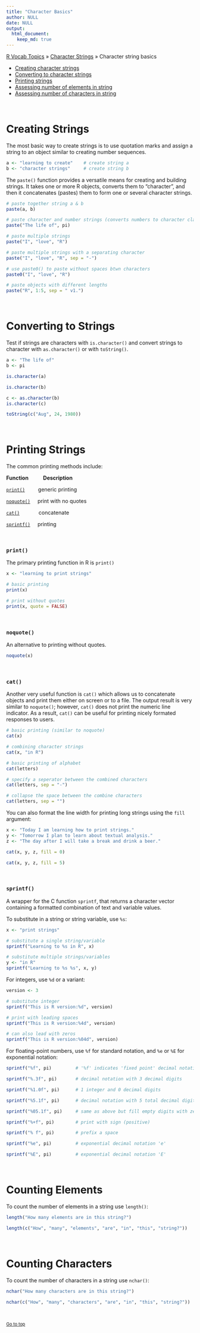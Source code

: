 ```yaml
---
title: "Character Basics"
author: NULL
date: NULL
output:
  html_document:
    keep_md: true
---
```


[R Vocab Topics](index) &#187; [Character Strings](characters) &#187; Character string basics

* <a href="#creating">Creating character strings</a> 
* <a href="#converting">Converting to character strings</a> 
* <a href="#printing">Printing strings</a>
* <a href="#counting_elements">Assessing number of elements in string</a>
* <a href="#counting_char">Assessing number of characters in string</a>

<br>

<a name="creating"></a>

# Creating Strings

The most basic way to create strings is to use quotation marks and assign a string to an object similar to creating number sequences.
```r
a <- "learning to create"    # create string a
b <- "character strings"     # create string b
```

The `paste()` function provides a versatile means for creating and building strings. It takes one or more R objects, converts them to "character", and then it concatenates (pastes) them to form one or several character strings.

```r
# paste together string a & b
paste(a, b)                      

# paste character and number strings (converts numbers to character class)
paste("The life of", pi)           

# paste multiple strings
paste("I", "love", "R")            

# paste multiple strings with a separating character
paste("I", "love", "R", sep = "-")  

# use paste0() to paste without spaces btwn characters
paste0("I", "love", "R")            

# paste objects with different lengths
paste("R", 1:5, sep = " v1.")       
```

<br>

<a name="converting"></a>

# Converting to Strings
Test if strings are characters with `is.character()` and convert strings to character with `as.character()` or with `toString()`.
```r
a <- "The life of"    
b <- pi

is.character(a)

is.character(b)

c <- as.character(b)
is.character(c)

toString(c("Aug", 24, 1980))
```


<br>

<a name="printing"></a>

# Printing Strings
The common printing methods include:


**Function**&nbsp;&nbsp;&nbsp;&nbsp;&nbsp;&nbsp;&nbsp;&nbsp;&nbsp;&nbsp;**Description**

<a href="#print">`print()`</a>&nbsp;&nbsp;&nbsp;&nbsp;&nbsp;&nbsp;&nbsp;&nbsp;&nbsp;generic printing

<a href="#noquote">`noquote()`</a>&nbsp;&nbsp;&nbsp;&nbsp;&nbsp;print with no quotes

<a href="#cat">`cat()`</a>&nbsp;&nbsp;&nbsp;&nbsp;&nbsp;&nbsp;&nbsp;&nbsp;&nbsp;&nbsp;&nbsp;&nbsp;&nbsp;concatenate

<a href="#sprintf">`sprintf()`</a>&nbsp;&nbsp;&nbsp;&nbsp;&nbsp;printing

<br>

<a name="print"></a>

### `print()`
The primary printing function in R is `print()`
```r
x <- "learning to print strings"    

# basic printing
print(x)                

# print without quotes
print(x, quote = FALSE)  

```


<br>

<a name="noquote"></a>

### `noquote()`
An alternative to printing without quotes.
```r
noquote(x)
```


<br>

<a name="cat"></a>

### `cat()`
Another very useful function is `cat()` which allows us to concatenate objects and print them either on screen or to a file.  The output result is very similar to `noquote()`; however, `cat()` does not print the numeric line indicator.  As a result, `cat()` can be useful for printing nicely formated responses to users.

```r
# basic printing (similar to noquote)
cat(x)                   

# combining character strings
cat(x, "in R")           

# basic printing of alphabet
cat(letters)             

# specify a seperator between the combined characters
cat(letters, sep = "-")  

# collapse the space between the combine characters
cat(letters, sep = "")   
```

You can also format the line width for printing long strings using the `fill` argument:
```r
x <- "Today I am learning how to print strings."
y <- "Tomorrow I plan to learn about textual analysis."
z <- "The day after I will take a break and drink a beer."

cat(x, y, z, fill = 0)

cat(x, y, z, fill = 5)
```

<br>

<a name="sprintf"></a>

### `sprintf()`
A wrapper for the C function `sprintf`, that returns a character vector containing a formatted combination of text and variable values.

To substitute in a string or string variable, use `%s`:
```r
x <- "print strings"

# substitute a single string/variable
sprintf("Learning to %s in R", x)    

# substitute multiple strings/variables
y <- "in R"
sprintf("Learning to %s %s", x, y)   
```


For integers, use `%d` or a variant:
```r
version <- 3

# substitute integer
sprintf("This is R version:%d", version)

# print with leading spaces
sprintf("This is R version:%4d", version)   

# can also lead with zeros
sprintf("This is R version:%04d", version)   
```


For floating-point numbers, use `%f` for standard notation, and `%e` or `%E` for exponential notation:
```r
sprintf("%f", pi)         # '%f' indicates 'fixed point' decimal notation

sprintf("%.3f", pi)       # decimal notation with 3 decimal digits

sprintf("%1.0f", pi)      # 1 integer and 0 decimal digits

sprintf("%5.1f", pi)      # decimal notation with 5 total decimal digits and only 1 to the right of the decimal point

sprintf("%05.1f", pi)     # same as above but fill empty digits with zeros

sprintf("%+f", pi)        # print with sign (positive)

sprintf("% f", pi)        # prefix a space

sprintf("%e", pi)         # exponential decimal notation 'e'

sprintf("%E", pi)         # exponential decimal notation 'E'
```


<br>

<a name="counting_elements"></a>

# Counting Elements
To count the number of elements in a string use `length()`:
```r
length("How many elements are in this string?")

length(c("How", "many", "elements", "are", "in", "this", "string?"))
```

<br>

<a name="counting_char"></a>

# Counting Characters
To count the number of characters in a string use `nchar()`:
```r
nchar("How many characters are in this string?")

nchar(c("How", "many", "characters", "are", "in", "this", "string?"))
```

<br>

<small><a href="#">Go to top</a></small>